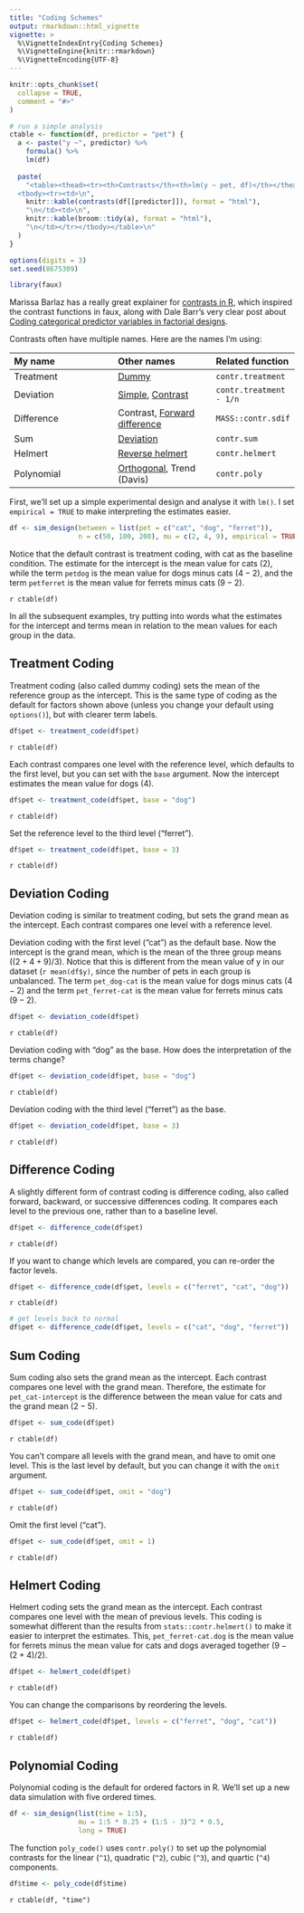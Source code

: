 ```yaml
---
title: "Coding Schemes"
output: rmarkdown::html_vignette
vignette: >
  %\VignetteIndexEntry{Coding Schemes}
  %\VignetteEngine{knitr::rmarkdown}
  %\VignetteEncoding{UTF-8}
---
```


```r
knitr::opts_chunk$set(
  collapse = TRUE,
  comment = "#>"
)

# run a simple analysis 
ctable <- function(df, predictor = "pet") {
  a <- paste("y ~", predictor) %>%
    formula() %>%
    lm(df)
  
  paste(
    "<table><thead><tr><th>Contrasts</th><th>lm(y ~ pet, df)</th></thead>
  <tbody><tr><td>\n",
    knitr::kable(contrasts(df[[predictor]]), format = "html"),
    "\n</td><td>\n",
    knitr::kable(broom::tidy(a), format = "html"),
    "\n</td></tr></tbody></table>\n"
  )
}

options(digits = 3)
set.seed(8675309)

library(faux)
```

Marissa Barlaz has a really great explainer for [contrasts in R](https://marissabarlaz.github.io/portfolio/contrastcoding/), which inspired the contrast functions in faux, along with Dale Barr's very clear post about [Coding categorical predictor variables in factorial designs](https://talklab.psy.gla.ac.uk/tvw/catpred/).

Contrasts often have multiple names. Here are the names I'm using:

| My name               | Other names         | Related function |
|:----------------------|:--------------------|:----------|
| Treatment | [Dummy](https://stats.idre.ucla.edu/r/library/r-library-contrast-coding-systems-for-categorical-variables/#dummy) | `contr.treatment` |
| Deviation | [Simple](https://stats.idre.ucla.edu/r/library/r-library-contrast-coding-systems-for-categorical-variables/#SIMPLE), [ Contrast](https://marissabarlaz.github.io/portfolio/contrastcoding/#contrast-coding) | `contr.treatment - 1/n` |
| Difference | Contrast, [Forward difference](https://stats.idre.ucla.edu/r/library/r-library-contrast-coding-systems-for-categorical-variables/#forward) | `MASS::contr.sdif` |
| Sum | [Deviation](https://stats.idre.ucla.edu/r/library/r-library-contrast-coding-systems-for-categorical-variables/#SIMPLE) | `contr.sum` |
| Helmert | [Reverse helmert](https://marissabarlaz.github.io/portfolio/contrastcoding/#reverse-helmert-coding) | `contr.helmert` |
| Polynomial | [Orthogonal](https://stats.idre.ucla.edu/r/library/r-library-contrast-coding-systems-for-categorical-variables/#ORTHOGONAL), Trend (Davis) | `contr.poly` |


First, we'll set up a simple experimental design and analyse it with `lm()`. I set `empirical = TRUE` to make interpreting the estimates easier. 


```r
df <- sim_design(between = list(pet = c("cat", "dog", "ferret")), 
                 n = c(50, 100, 200), mu = c(2, 4, 9), empirical = TRUE)
```


Notice that the default contrast is treatment coding, with cat as the baseline condition. The estimate for the intercept is the mean value for cats ($2$), while the term `petdog` is the mean value for dogs minus cats ($4 - 2$), and the term `petferret` is the mean value for ferrets minus cats ($9 - 2$).

`r ctable(df)`

In all the subsequent examples, try putting into words what the estimates for the intercept and terms mean in relation to the mean values for each group in the data.

## Treatment Coding

Treatment coding (also called dummy coding) sets the mean of the reference group as the intercept. This is the same type of coding as the default for factors shown above (unless you change your default using `options()`), but with clearer term labels. 

```r
df$pet <- treatment_code(df$pet)
```

`r ctable(df)`

Each contrast compares one level with the reference level, which defaults to the first level, but you can set with the `base` argument. Now the intercept estimates the mean value for dogs ($4$).

```r
df$pet <- treatment_code(df$pet, base = "dog")
```

`r ctable(df)`

Set the reference level to the third level ("ferret").

```r
df$pet <- treatment_code(df$pet, base = 3)
```

`r ctable(df)`


## Deviation Coding

Deviation coding is similar to treatment coding, but sets the grand mean as the intercept. Each contrast compares one level with a reference level.

Deviation coding with the first level ("cat") as the default base. Now the intercept is the grand mean, which is the mean of the three group means ($(2 + 4 + 9)/3$). Notice that this is different from the mean value of y in our dataset (`r mean(df$y)`, since the number of pets in each group is unbalanced. The term `pet_dog-cat` is the mean value for dogs minus cats ($4 - 2$) and the term `pet_ferret-cat` is the mean value for ferrets minus cats ($9 - 2$).

```r
df$pet <- deviation_code(df$pet)
```

`r ctable(df)`

Deviation coding with "dog" as the base. How does the interpretation of the terms change?

```r
df$pet <- deviation_code(df$pet, base = "dog")
```

`r ctable(df)`

Deviation coding with the third level ("ferret") as the base.

```r
df$pet <- deviation_code(df$pet, base = 3)
```

`r ctable(df)`

## Difference Coding

A slightly different form of contrast coding is difference coding, also called forward, backward, or successive differences coding. It compares each level to the previous one, rather than to a baseline level.

```r
df$pet <- difference_code(df$pet)
```

`r ctable(df)`

If you want to change which levels are compared, you can re-order the factor levels.

```r
df$pet <- difference_code(df$pet, levels = c("ferret", "cat", "dog"))
```

`r ctable(df)`


```r
# get levels back to normal
df$pet <- difference_code(df$pet, levels = c("cat", "dog", "ferret"))
```

## Sum Coding

Sum coding also sets the grand mean as the intercept. Each contrast compares one level with the grand mean. Therefore, the estimate for `pet_cat-intercept` is the difference between the mean value for cats and the grand mean ($2 - 5$).

```r
df$pet <- sum_code(df$pet)
```

`r ctable(df)`

You can't compare all levels with the grand mean, and have to omit one level. This is the last level by default, but you can change it with the `omit` argument.

```r
df$pet <- sum_code(df$pet, omit = "dog")
```

`r ctable(df)`

Omit the first level ("cat").

```r
df$pet <- sum_code(df$pet, omit = 1)
```

`r ctable(df)`


## Helmert Coding

Helmert coding sets the grand mean as the intercept. Each contrast compares one level with the mean of previous levels. This coding is somewhat different than the results from `stats::contr.helmert()` to make it easier to interpret the estimates. This, `pet_ferret-cat.dog` is the mean value for ferrets minus the mean value for cats and dogs averaged together ($9-(2+4)/2$).

```r
df$pet <- helmert_code(df$pet)
```

`r ctable(df)`

You can change the comparisons by reordering the levels.

```r
df$pet <- helmert_code(df$pet, levels = c("ferret", "dog", "cat"))
```

`r ctable(df)`

## Polynomial Coding

Polynomial coding is the default for ordered factors in R. We'll set up a new data simulation with five ordered times.

```r
df <- sim_design(list(time = 1:5),
                 mu = 1:5 * 0.25 + (1:5 - 3)^2 * 0.5,
                 long = TRUE)
```

The function `poly_code()` uses `contr.poly()` to set up the polynomial contrasts for the linear (`^1`), quadratic (`^2`), cubic (`^3`), and quartic (`^4`) components.

```r
df$time <- poly_code(df$time)
```

`r ctable(df, "time")`


